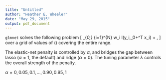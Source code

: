 ```yaml
---
title: "Untitled"
author: "Heather E. Wheeler"
date: "May 29, 2015"
output: pdf_document
---
```

`glmnet` solves the following problem <span class="math">\[
\min_{\beta_0,\beta} \frac{1}{N} \sum_{i=1}^{N} w_i l(y_i,\beta_0+\beta^T x_i) + \lambda\left[(1-\alpha)||\beta||_2^2/2 + \alpha ||\beta||_1\right],
\]</span> over a grid of values of <span class="math">\(\lambda\)</span> covering the entire range. 

The elastic-net penalty is controlled by $\alpha$, and bridges the gap between lasso ($\alpha=1$, the default) and ridge ($\alpha=0$). The tuning parameter $\lambda$ controls the overall strength of the penalty.

$\alpha=0, 0.05, 0.1, ..., 0.90, 0.95, 1$